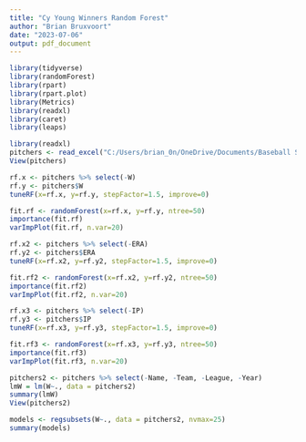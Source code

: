 ---
title: "Cy Young Winners Random Forest"
author: "Brian Bruxvoort"
date: "2023-07-06"
output: pdf_document
---

```{r}
library(tidyverse)
library(randomForest)
library(rpart)
library(rpart.plot)
library(Metrics)
library(readxl)
library(caret)
library(leaps)
```

```{r}
library(readxl)
pitchers <- read_excel("C:/Users/brian_0n/OneDrive/Documents/Baseball Stats Projects/Cy Young Winners Stats.xlsx")
View(pitchers)  
```

```{r}
rf.x <- pitchers %>% select(-W)
rf.y <- pitchers$W
tuneRF(x=rf.x, y=rf.y, stepFactor=1.5, improve=0)
```

```{r}
fit.rf <- randomForest(x=rf.x, y=rf.y, ntree=50)
importance(fit.rf)
varImpPlot(fit.rf, n.var=20)
```

```{r}
rf.x2 <- pitchers %>% select(-ERA)
rf.y2 <- pitchers$ERA
tuneRF(x=rf.x2, y=rf.y2, stepFactor=1.5, improve=0)
```

```{r}
fit.rf2 <- randomForest(x=rf.x2, y=rf.y2, ntree=50)
importance(fit.rf2)
varImpPlot(fit.rf2, n.var=20)
```

```{r}
rf.x3 <- pitchers %>% select(-IP)
rf.y3 <- pitchers$IP
tuneRF(x=rf.x3, y=rf.y3, stepFactor=1.5, improve=0)
```

```{r}
fit.rf3 <- randomForest(x=rf.x3, y=rf.y3, ntree=50)
importance(fit.rf3)
varImpPlot(fit.rf3, n.var=20)
```

```{r}
pitchers2 <- pitchers %>% select(-Name, -Team, -League, -Year)
lmW = lm(W~., data = pitchers2)
summary(lmW)
View(pitchers2)
```

```{r}
models <- regsubsets(W~., data = pitchers2, nvmax=25)
summary(models)
```


```{r}

```





